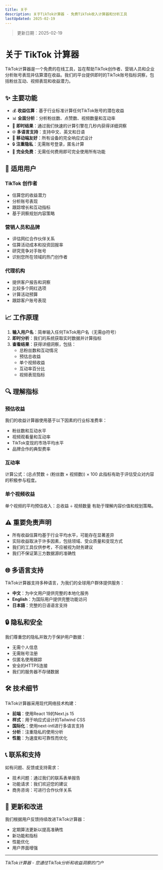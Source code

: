 ```yaml
---
title: 关于
description: 关于TikTok计算器 - 免费TikTok收入计算器和分析工具
lastUpdated: 2025-02-19
---
```


> 更新日期：2025-02-19

# 关于 TikTok 计算器

TikTok计算器是一个免费的在线工具，旨在帮助TikTok创作者、营销人员和企业分析账号表现并估算潜在收益。我们的平台提供即时的TikTok账号指标洞察，包括粉丝互动、视频表现和收益潜力。

## ✨ 主要功能

- 💰 **收益估算**：基于行业标准计算任何TikTok账号的潜在收益
- 📊 **全面分析**：分析粉丝数、点赞数、视频数量和互动率
- 🚀 **即时结果**：通过我们快速的计算引擎在几秒内获得详细洞察
- 🌐 **多语言支持**：支持中文、英文和日语
- 📱 **移动端友好**：所有设备的完全响应式设计
- 🔒 **注重隐私**：无需账号登录，匿名计算
- 💯 **完全免费**：无需任何费用即可完全使用所有功能

## 🎯 适用用户

### TikTok 创作者
- 估算您的收益潜力
- 分析账号表现
- 跟踪增长和互动指标
- 基于洞察规划内容策略

### 营销人员和品牌
- 评估网红合作伙伴关系
- 估算活动成本和投资回报率
- 研究竞争对手账号
- 识别您所在领域的热门创作者

### 代理机构
- 提供客户报告和洞察
- 比较多个网红选项
- 计算活动预算
- 跟踪客户账号表现

## 📈 工作原理

1. **输入用户名**：简单输入任何TikTok用户名（无需@符号）
2. **即时分析**：我们的系统获取实时数据并计算指标
3. **查看结果**：获得详细洞察，包括：
   - 总粉丝数和互动情况
   - 预估总收益
   - 单个视频收益
   - 互动率百分比
   - 视频表现指标

## 🔍 理解指标

### 预估收益
我们的收益计算器使用基于以下因素的行业标准费率：
- 粉丝数和互动水平
- 视频观看量和互动率
- TikTok变现的市场平均水平
- 品牌合作的典型费率

### 互动率
计算公式：(总点赞数 ÷ (粉丝数 × 视频数)) × 100
此指标有助于评估受众对内容的积极参与程度。

### 单个视频收益
单个视频的平均预估收入：总收益 ÷ 视频数量
有助于理解内容价值和规划策略。

## ⚠️ 重要免责声明

- 所有收益估算均基于行业平均水平，可能存在显著差异
- 实际收益取决于许多因素，包括领域、受众质量和变现方式
- 我们的工具仅供参考，不应被视为财务建议
- 我们不保证第三方数据源的准确性

## 🌐 多语言支持

TikTok计算器支持多种语言，为我们的全球用户群体提供服务：
- **中文**：为中文用户提供完整的本地化服务
- **English**：为国际用户提供完整功能访问
- **日本語**：完整的日语语言支持

## 🔒 隐私和安全

我们尊重您的隐私并致力于保护用户数据：
- 无需个人信息
- 无需账号注册
- 仅匿名使用跟踪
- 安全的HTTPS连接
- 我们的服务器不存储数据

## 🛠️ 技术细节

TikTok计算器采用现代网络技术构建：
- **前端**：使用React 19的Next.js 15
- **样式**：用于响应式设计的Tailwind CSS
- **国际化**：使用next-intl进行多语言支持
- **分析**：注重隐私的使用分析
- **性能**：为速度和可靠性而优化

## 📞 联系和支持

如有问题、反馈或支持需求：
- 技术问题：通过我们的联系表单报告
- 功能请求：我们欢迎您的建议
- 商务咨询：可进行合作伙伴关系

## 🔄 更新和改进

我们根据用户反馈持续改进TikTok计算器：
- 定期算法更新以提高准确性
- 新功能和指标
- 性能优化
- 用户界面增强

---

*TikTok计算器 - 您通往TikTok分析和收益洞察的门户*